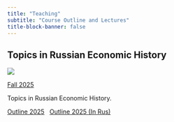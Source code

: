 ```yaml
---
title: "Teaching"
subtitle: "Course Outline and Lectures"
title-block-banner: false
---
```



## Topics in Russian Economic History

::: {.grid}

::: {.g-col-12 .g-col-md-2}
![](files/images/vvvv708_130723-084414.jpg)

:::

::: {.g-col-12 .g-col-md-10}

[Fall 2025](https://www.google.com)

Topics in Russian Economic History.

[Outline 2025](https://www.google.com) &nbsp; [Outline 2025 (In Rus)](https://www.google.com)

:::

:::

